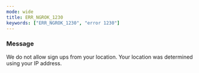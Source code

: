 ```yaml
---
mode: wide
title: ERR_NGROK_1230
keywords: ["ERR_NGROK_1230", "error 1230"]
---
```


### Message

We do not allow sign ups from your location. Your location was determined using your IP address.
